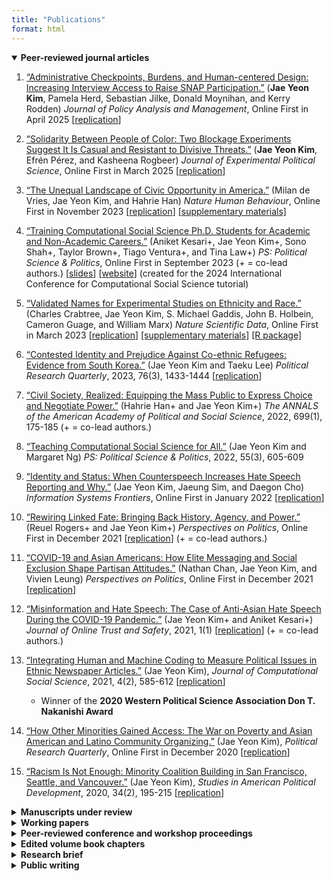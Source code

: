 ```yaml
---
title: "Publications"
format: html
---
```


<details open>
<summary><strong>Peer-reviewed journal articles</strong></summary>

1. ["Administrative Checkpoints, Burdens, and Human-centered Design: Increasing Interview Access to Raise SNAP Participation."](https://onlinelibrary.wiley.com/doi/full/10.1002/pam.70007?fbclid=IwY2xjawJaKWFleHRuA2FlbQIxMAABHfrqWiIxjaUVOIIe5m616cc3zDEulBp9iQ97XAagyGv1LKgaj3UiFdpXSw_aem_5XiHzAKcQfxO3LuQJMT0Iw) (**Jae Yeon Kim**, Pamela Herd, Sebastian Jilke, Donald Moynihan, and Kerry Rodden) *Journal of Policy Analysis and Management*, Online First in April 2025 [[replication](https://osf.io/w87h2/?view_only=None)]
 
1. ["Solidarity Between People of Color: Two Blockage Experiments Suggest It Is Casual and Resistant to Divisive Threats."](https://www.cambridge.org/core/journals/journal-of-experimental-political-science/article/solidarity-between-people-of-color-two-blockage-experiments-suggest-it-is-causal-and-resistant-to-a-divisive-threat/3CEAFE3E375FD48D7B5235917CB91D51) (**Jae Yeon Kim**, Efrén Pérez, and Kasheena Rogbeer) *Journal of Experimental Political Science*, Online First in March 2025 \[[replication](https://doi.org/10.7910/DVN/UWJYCB)\]

1.  ["The Unequal Landscape of Civic Opportunity in America."](https://www.nature.com/articles/s41562-023-01743-1?utm_campaign=related_content&utm_source=SOCIAL&utm_medium=communities) (Milan de Vries, Jae Yeon Kim, and Hahrie Han) *Nature Human Behaviour*, Online First in November 2023 \[[replication](https://github.com/snfagora/map_civic_opportunity/tree/main)\] [\[supplementary materials\]](https://static-content.springer.com/esm/art%3A10.1038%2Fs41562-023-01743-1/MediaObjects/41562_2023_1743_MOESM1_ESM.pdf)

1.  ["Training Computational Social Science Ph.D. Students for Academic and Non-Academic Careers."](https://www.cambridge.org/core/journals/ps-political-science-and-politics/article/training-computational-social-science-phd-students-for-academic-and-nonacademic-careers/1455690939833B9FFCAC664D4E412057?utm_source=hootsuite&utm_medium=twitter&utm_campaign=PSC_Sep23) (Aniket Kesari+, Jae Yeon Kim+, Sono Shah+, Taylor Brown+, Tiago Ventura+, and Tina Law+) *PS: Political Science & Politics*, Online First in September 2023 (+ = co-lead authors.) \[[slides](slides/training_css_phd.pdf)\] \[[website](https://github.com/jaeyk/ic2s2-training-css-tutorial)\] (created for the 2024 International Conference for Computational Social Science tutorial)

1.  ["Validated Names for Experimental Studies on Ethnicity and Race."](https://www.nature.com/articles/s41597-023-01947-0#Sec10) (Charles Crabtree, Jae Yeon Kim, S. Michael Gaddis, John B. Holbein, Cameron Guage, and William Marx) *Nature Scientific Data*, Online First in March 2023 \[[replication](https://github.com/jaeyk/validated_names)\] [\[supplementary materials\]](https://static-content.springer.com/esm/art%3A10.1038%2Fs41597-023-01947-0/MediaObjects/41597_2023_1947_MOESM1_ESM.pdf) [\[R package\]](https://github.com/jaeyk/validatednamesr)

1.  ["Contested Identity and Prejudice Against Co-ethnic Refugees: Evidence from South Korea."](https://journals.sagepub.com/doi/10.1177/10659129221144248) (Jae Yeon Kim and Taeku Lee) *Political Research Quarterly*, 2023, 76(3), 1433-1444 \[[replication](https://github.com/jaeyk/contested-identity)\]

1.  ["Civil Society, Realized: Equipping the Mass Public to Express Choice and Negotiate Power."](https://journals.sagepub.com/doi/full/10.1177/00027162221077471) (Hahrie Han+ and Jae Yeon Kim+) *The ANNALS of the American Academy of Political and Social Science*, 2022, 699(1), 175-185 (+ = co-lead authors.)

1.  ["Teaching Computational Social Science for All."](https://www.cambridge.org/core/journals/ps-political-science-and-politics/article/abs/teaching-computational-social-science-for-all/66EAB886BCF21C647E2387051D6A9BEF) (Jae Yeon Kim and Margaret Ng) *PS: Political Science & Politics*, 2022, 55(3), 605-609

1.  ["Identity and Status: When Counterspeech Increases Hate Speech Reporting and Why."](https://link.springer.com/article/10.1007/s10796-021-10229-2) (Jae Yeon Kim, Jaeung Sim, and Daegon Cho) *Information Systems Frontiers*, Online First in January 2022 \[[replication](https://github.com/jaeyk/status_identity_hate_speech_reporting)\]

1.  ["Rewiring Linked Fate: Bringing Back History, Agency, and Power."](https://www.cambridge.org/core/journals/perspectives-on-politics/article/rewiring-linked-fate-bringing-back-history-agency-and-power/CF08421CA51138DF922AB05F056E80B7) (Reuel Rogers+ and Jae Yeon Kim+) *Perspectives on Politics*, Online First in December 2021 \[[replication](https://github.com/jaeyk/linked_fate_review/)\] (+ = co-lead authors.)

1.  ["COVID-19 and Asian Americans: How Elite Messaging and Social Exclusion Shape Partisan Attitudes."](https://t.co/4Axd0gEQns) (Nathan Chan, Jae Yeon Kim, and Vivien Leung) *Perspectives on Politics*, Online First in December 2021 \[[replication](https://github.com/jaeyk/covid19antiasian/)\]

1.  ["Misinformation and Hate Speech: The Case of Anti-Asian Hate Speech During the COVID-19 Pandemic."](https://tsjournal.org/index.php/jots/article/view/13/5) (Jae Yeon Kim+ and Aniket Kesari+) *Journal of Online Trust and Safety*, 2021, 1(1) \[[replication](https://github.com/jaeyk/asian_hate_misinformation)\] (+ = co-lead authors.)

1.  ["Integrating Human and Machine Coding to Measure Political Issues in Ethnic Newspaper Articles."](https://link.springer.com/article/10.1007/s42001-020-00097-2) (Jae Yeon Kim), *Journal of Computational Social Science*, 2021, 4(2), 585-612 \[[replication](https://github.com/jaeyk/content-analysis-for-evaluating-ML-performances)\]

    - Winner of the **2020 Western Political Science Association Don T. Nakanishi Award**
    
1.  ["How Other Minorities Gained Access: The War on Poverty and Asian American and Latino Community Organizing."](https://journals.sagepub.com/doi/10.1177/1065912920983456) (Jae Yeon Kim), *Political Research Quarterly*, Online First in December 2020 \[[replication](https://github.com/jaeyk/regression-analysis-with-time-series-data)\]

1.  ["Racism Is Not Enough: Minority Coalition Building in San Francisco, Seattle, and Vancouver."](https://www.cambridge.org/core/journals/studies-in-american-political-development/article/racism-is-not-enough-minority-coalition-building-in-san-francisco-seattle-and-vancouver/7557642023E744D2E0FA68D800C8E08E) (Jae Yeon Kim), *Studies in American Political Development*, 2020, 34(2), 195-215 \[[replication](https://github.com/jaeyk/analyzing-archival-data)\]

</details>

<details>
<summary><strong>Manuscripts under review</strong></summary>

#### Race and solidarity politics 

1. "Threat, Opportunity, and Linked Fate: How Political Cues Condition the Effects of Perceived Discrimination." (**Jae Yeon Kim**, Joan Cho, DG Kim, and Taeku Lee)

    - Presented at 2022, 2023, 2024 APSA, Harvard, UC Berkeley, UCLA, Johns Hopkins, Dartmouth, Wesleyan

1. "Steady as It Goes: Three Studies Stress-Testing Political Solidarity Between People of Color." (Kasheena Rogbeer, **Jae Yeon Kim**, and Efrén Pérez)

    - Revise & resubmit at *Group Processes and Intergroup Relations*

#### Big data and civic engagement 

1. "MapAgora, civic opportunity datasets for the study of American local politics and public policy." (**Jae Yeon Kim**, Milan de Vries, and Hahrie Han) [[replication]](https://github.com/snfagora/american_civic_opportunity_datasets)

    - Revise & resubmit at *Nature Scientific Data*

</details>

<details>
<summary><strong>Working papers</strong></summary>

#### Civic tech and social policy implementation

1. "The Politics of Implementation: Administrative Burden, Institutional Architecture, and the Democratic State." (with Akshay Mangla) 

    - Scheduled to present at 2025 APSA

1. "Evaluating the Impacts of Answering Sensitive Questions on SNAP Application Completion: Evidence of Fear Among Immigrant Communities." (with Nathaniel Olin, Pamela Herd, Eric Gianella, Donald Moynihan, and Sebastian Jilke) [[pre-registration](https://aspredicted.org/D6P_BDS)] 

    - Scheduled to present at 2025 APSA

1. "Evaluating Form Modifications to Make It Easier to Report Income on Benefits Applications." (with Blair Read, Stephanie Tepper, and Mary Clair Turner) [[pre-registration](https://www.socialscienceregistry.org/trials/13183)]  

1. "Messaging to Encourage Submission of SNAP Applications." (with Eric Giannella, Zhaowen Guo, Pamela Herd, Sebastian Jilke, and Donald Moynihan)

1. "Place, Access, and Redemption Cost: WIC Vendor Accessibility and Administrative Burden." (with Zhaowen Guo, Eric Giannella, Pamela Herd, Sebastian Jilke, and Donald Moynihan) 

    - Scheduled to present at 2025 National WIC Association annual conference

1. "Civic Tech in the U.S. Safety Net: Why Its Success Is Also Its Limitations." (with Eric Giannella and Maximilian Hell) 

    - Scheduled to present at 2025 PMRC

1. "Plumbing Public Administration: Aligning Academic Research and Government Practice in Field Experiments." (with Florian Keppeler) 

    - Presented at the University of Toronto, 2024 PMRC, and 2024 Korean Summer Workshop on Causal Inference

#### Tech policy adoption and implementation

1. "Privacy Law Diffusion Across US State Legislatures." (with Aniket Kesari)

1. "Contracting for Fair AI: A Computational Text Analysis of State AI Procurement Contracts." (with Aniket Kesari)

1. "Contested Efficiency: How Framing Shapes Public Support for AI in the Safety Net." (with Sophie Jacobson)

#### Big data and civic engagement

1. "Between Donors and Democracy: How Civic Organizations Navigate Competing Definitions of Impact." (with Liz McKenna)

1. "Protests and Policy: How Violent Tactics and Protestor Race Shape Outcomes." (with James Druckman, Jennifer Oser,  Lior Sheffer, Devorah Manekin, Tamar Mitts and Liz McKenna) 

   - Scheduled to present at 2025 APSA 

1. "Historical Legacies and Civic Inequality in America." (with Milan de Vries and Hahrie Han)  

    - Presented at 2024 APSA and 2024 WPSA

#### Immigration policy and politics 

1. "Democratic Exclusion: Understanding Nativist Backlash in East Asia." (with Aram Hur and Taeku Lee)

1. "Everyday Experiences and Asian American Identity." (with Taeku Lee)

</details>

<details>
<summary><strong>Peer-reviewed conference and workshop proceedings</strong></summary>

1.  ["Intersectional Bias in Hate Speech and Abusive Language Datasets."](https://arxiv.org/abs/2005.05921) (Jae Yeon Kim, Carlos Ortiz, Sarah Nam, Sarah Santiago, and Vivek Datta), 2020, [*Proceedings of the Fourteenth International AAAI Conference on Web and Social Media (ICWSM), Data Challenge Workshop*](https://sites.google.com/view/icwsm2020datachallenge/home) \[[replication](https://github.com/jaeyk/intersectional-bias-in-ml)\]

</details>

<details>
<summary><strong>Edited volume book chapters</strong></summary>

1.  ["Machines Do Not Decide Hate Speech: Machine Learning, Power, and the Intersectional Approach."](https://www.ssoar.info/ssoar/handle/document/86424) (Jae Yeon Kim) In C. Strippel, S. Paasch-Colberg, M. Emmer & J. Trebbe (Eds.), *Challenges and Perspectives of Hate Speech Analysis*, 2022, (pp. 261-275). Digital Communication Research (open-access book series by the German Communication Association)

</details>

<details>
<summary><strong>Research brief</strong></summary>

1.  ["Policy Brief: Validated Names for Studying Discrimination Based on Race, Citizenship, and Socioeconomic Status."](https://bimi.berkeley.edu/sites/default/files/bimi_policy_brief_crabtree_validated_names.pdf) (Charles Crabtree, Jae Yeon Kim, S. Michael Gaddis, and John B. Holbein), *Berkeley Interdisciplinary Migration Initiative*, November 5, 2024

1.  ["The Uneven Landscape of Civic Opportunity In the United States: What We Discovered While Mapping The Modern Agora."](https://histphil.org/2024/01/25/the-uneven-landscape-of-civic-opportunity-in-the-united-states-what-we-discovered-while-mapping-the-modern-agora/) (Jae Yeon Kim), *HistPhil*, January 25, 2024

1.  ["Behind the Paper: The Unequal Landscape of Civic Opportunity in America."](https://go.nature.com/45qrXpz) (Jae Yeon Kim), *Springer Nature: Social Sciences Community*, November 13, 2023

1.  ["Episode 3.4: Race-based Coalitions in Three Chinatowns."](https://www.scopeconditionspodcast.com/episodes/episode-34-comparing-asian-coalitions-across-three-chinatowns-with-jae-yeon-kim?fbclid=IwAR1_zGE57lmVDhg8uQA8FfDbdzOybB704Q2m0VQkkhfWtB7Asj29I_-mxPM) (Jae Yeon Kim), *Scope Conditions*, June 14, 2023

1.  ["Thanks to Trump's Rhetoric, Asian Americans Are Moving Toward the Democratic Party."](https://www.washingtonpost.com/politics/2021/03/30/thanks-trumps-rhetoric-asian-americans-are-moving-toward-democratic-party/?utm_campaign=wp_monkeycage&utm_medium=social&utm_source=twitter&tid=sm_tw_monkeycage) (Nathan Chan, Jae Yeon Kim, and Vivien Leung), *Washington Post's Monkey Cage*, March 30, 2021

1.  ["The Three Tales of Chinatown: Why Racism Is Not Enough to Create a Race-based Coalition among Marginalized Groups."](https://canada.berkeley.edu/three-tales-chinatown-why-racism-not-enough-create-race-based-coalition-among-marginalized-groups) (Jae Yeon Kim), *UC Berkeley Canadian Studies Program*, March 29, 2021

</details>

<details>
<summary><strong>Public writing</strong></summary>

1.  ["Good Troublemakers Are the Key to Fixing Democracy in South Korea."](https://www.nknews.org/pro/good-troublemakers-are-the-key-to-fixing-democracy-in-south-korea/?t=1660440015387) (Jae Yeon Kim), *Korea Pro*, May 16, 2022.

1.  ["Why Teaching Social Scientists How To Code Like A Professional Is Important."](https://dlab.berkeley.edu/news/why-teaching-social-scientists-how-code-professional-important) (Jae Yeon Kim), *UC Berkeley D-Lab*, September 23, 2020

1.  ["Five Principles to Get Undergraduates Involved in Real-world Data Science Projects."](https://ocean.sagepub.com/blog/skills/5-principles-to-get-undergraduates-involved-in-real-world-data-science-projects) (Jae Yeon Kim), *SAGE Ocean*, June 24, 2020

1.  ["How I Accidentally Became Interested in Data Science."](https://dlab.berkeley.edu/news/how-i-accidentally-became-interested-data-science) (Jae Yeon Kim), *UC Berkeley D-Lab*, February 24, 2020